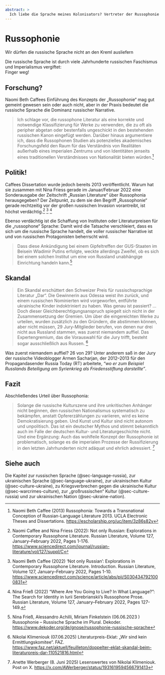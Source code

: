 ```yaml
---
abstract: > 
  Ich liebe die Sprache meines Kolonisators? Vertreter der Russophonie behaupten, Russisch sei die Sprache des anti-russischen, anti-kolonialen Kampfes. Wer's glaubt.
---
```


# Russophonie {#sec-language-russophonia}

::: {.callout-caution title="Mythos"}
Wir dürfen die russische Sprache nicht an den Kreml ausliefern
:::

::: {.callout-tip title="Wahrheit"}
Die russische Sprache ist durch viele Jahrhunderte russischen Faschismus und Imperialismus vergiftet:  
Finger weg!
:::

## Forschung?

Naomi Beth Caffees Einführung des Konzepts der „Russophonie“ mag gut gemeint gewesen sein oder auch nicht, aber in der Praxis bedeutet die russische Sprache die Dominanz russischer Narrative.

>  Ich schlage vor, die russophone Literatur als eine korrekte und notwendige Klassifizierung für Werke zu verwenden, die zu oft als peripher abgetan oder bestenfalls ungeschickt in den bestehenden russischen Kanon eingefügt werden. Darüber hinaus argumentiere ich, dass die Russophonen Studien als potenzielles akademisches Forschungsfeld den Raum für das Verständnis von Realitäten außerhalb eines imperialen Zentrums und von Identitäten jenseits eines traditionellen Verständnisses von Nationalität bieten würden.[^language-russophonia-1] 

## Politik!

Caffees Dissertation wurde jedoch bereits 2013 veröffentlicht. Warum hat sie zusammen mit Nina Friess gerade im Januar/Februar 2022 eine Sonderausgabe der Zeitschrift „Russian Literature“ über Russophonia herausgegeben? Der Zeitpunkt, zu dem sie den Begriff „Russophonie“ gerade rechtzeitig vor der großen russischen Invasion vorantreibt, ist höchst verdächtig.[^language-russophonia-2] [^language-russophonia-3] [^language-russophonia-4]

Ebenso verdächtig ist die Schaffung von Instituten oder Literaturpreisen für die „russophone“ Sprache: Damit wird die Tatsache verschleiert, dass es sich um die russische Sprache handelt, die voller russischer Narrative ist und von russischen Protagonisten beherrscht wird.

> Dass diese Ankündigung bei einem Gipfeltreffen der GUS-Staaten im Beisein Wladimir Putins erfolgte, weckte allerdings Zweifel, ob es sich bei einem solchen Institut um eine von Russland unabhängige Einrichtung handeln kann.[^language-russophonia-5]

## Skandal

> Ein Skandal erschüttert den Schweizer Preis für russischsprachige Literatur „Dar“. Die Gewinnerin aus Odessa weist ihn zurück, und einem russischen Nominierten wird vorgeworfen, entführte ukrainische Kinder indoktriniert zu haben. Was genau ist passiert? ... Doch dieser Gleichberechtigungsanspruch spiegelt sich nicht in der Zusammensetzung der Gremien. Um über die eingereichten Werke zu urteilen, wurden zusätzlich zu den Gründern, die abstimmen können, aber nicht müssen, 29 Jury-Mitglieder berufen, von denen nur drei nicht aus Russland stammen, was zuerst niemandem auffiel. Das Expertengremium, das die Vorauswahl für die Jury trifft, besteht sogar ausschließlich aus Russen. [^language-russophonia-6]

Was zuerst niemandem auffiel? 26 von 29? Unter anderem saß in der Jury der russische Videoblogger Armen Sacharjan, der 2012–2013 für den Propagandasender Russia Today (RT) arbeitete, *"wo er zum Beispiel Russlands Beteiligung am Syrienkrieg als Friedensstiftung darstellte"*. 


## Fazit

Abschließendes Urteil über Russophonia:

> Solange die russische Kulturszene und ihre unkritischen Anhänger nicht beginnen, den russischen Nationalismus systematisch zu bekämpfen, anstatt Opfererzählungen zu variieren, wird es keine Demokratisierung geben. Und Kunst und Kultur sind nicht autonom und unpolitisch. Das ist ein deutscher Mythos und stimmt bekanntlich auch im Falle der deutschen Kultur- und Literaturgeschichte nicht. Und eine Ergänzung: Auch das wohlfeile Konzept der Russophonie ist problematisch, solange es die imperialen Prozesse der Russifizierung in den letzten Jahrhunderten nicht adäquat und ehrlich adressiert.
[^language-russophonia-7]


## Siehe auch

Die Kapitel zur russischen Sprache (@sec-language-russia), zur ukrainischen Sprache (@sec-language-ukraine), zur ukrainischen Kultur (@sec-culture-ukraine), zu Kriegsverbrechen gegen die ukrainische Kultur (@sec-warcrimes-culture), zur „großrussischen“ Kultur (@sec-culture-russia) und zur ukrainischen Nation (@sec-ukraine-nation).



[^language-russophonia-1]: Naomi Beth Caffee (2013) Russophonia: Towards a Transnational Conception of Russian-Language Literature
2013. UCLA Electronic Theses and Dissertations. [https://escholarship.org/uc/item/3z86s82v](https://escholarship.org/uc/item/3z86s82v)

[^language-russophonia-2]: Naomi Caffee and Nina Friess (2022): Not only Russian: Explorations in Contemporary Russophone Literature. Russian Literature,
Volume 127, January–February 2022, Pages 1-176. [https://www.sciencedirect.com/journal/russian-literature/vol/127/suppl/C](https://www.sciencedirect.com/journal/russian-literature/vol/127/suppl/C)

[^language-russophonia-3]: Naomi Beth Caffee (2022) ‘Not only Russian’: Explorations in Contemporary Russophone Literature. Introduction. Russian Literature,
Volume 127, January–February 2022, Pages 1-10. [https://www.sciencedirect.com/science/article/abs/pii/S0304347921000831](https://www.sciencedirect.com/science/article/abs/pii/S0304347921000831)

[^language-russophonia-4]: Nina Frieß (2022) “Where Are You Going to Live? In What Language?”: The Search for Identity in Iurii Serebrianskii’s Russophone Prose. Russian Literature, Volume 127, January–February 2022, Pages 127-149. 

[^language-russophonia-5]: Nina Frieß, Alessandro Achilli, Miriam Finkelstein (06.06.2023 ) Russophonie – Russische Sprache im Plural. Dekoder. [https://www.dekoder.org/de/gnose/russophonie-russische-sprache](https://www.dekoder.org/de/gnose/russophonie-russische-sprache)

[^language-russophonia-6]: Nikolai Klimeniouk (07.06.2025) Literaturpreis-Eklat: „Wir sind kein Ermittlungskomitee“. FAZ. [https://www.faz.net/aktuell/feuilleton/doppelter-eklat-skandal-beim-literaturpreis-dar-110521816.html](https://www.faz.net/aktuell/feuilleton/doppelter-eklat-skandal-beim-literaturpreis-dar-110521816.html)

[^language-russophonia-7]: Anette Werberger (8. Juni 2025) Lesenswertes von Nikolai Klimeniouk. Post on X. [https://x.com/AWerberger/status/1931619594566791413](https://x.com/AWerberger/status/1931619594566791413)
